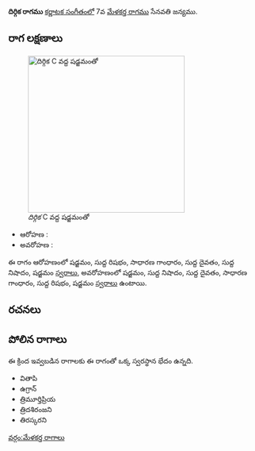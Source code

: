{{Infobox ragam
	| name          	= దిర్గిక
	| synonym	    	= 
	| mela          	= 
	| chakra        	= 
	| janaka        	= 
	| type          	= ఔదవ
	| arohanam      	= {{svaraC|S|R1|G2|D1|N1|S'}} 
	| avarohanam    	= {{svaraC|S'|N1|D1|G2|R1|S}}
	| jeeva         	=
	| chhaya        	=
	| nyasa         	=
	| vishesha      	= 
	| equivalent  		= 
}}
{{కర్ణాటక సంగీత రాగాలు}}
'''దిర్గిక రాగము''' [[కర్ణాటక సంగీతం]]లో 7వ [[మేళకర్త రాగము]] సేనవతి జన్యము. 


==రాగ లక్షణాలు==
[[Image:dirghika_kb2wiki.png|thumb|right|316px|''దిర్గిక'' C వద్ద షడ్జమంతో]]

* ఆరోహణ : {{svaraC|S|R1|G2|D1|N1|S'}} 
* అవరోహణ : {{svaraC|S'|N1|D1|G2|R1|S}}

ఈ రాగం ఆరోహణంలో షడ్జమం, సుద్ద  రిషభం, సాధారణ  గాంధారం, సుద్ద దైవతం, సుద్ద నిషాదం, షడ్జమం [[స్వరాలు]], అవరోహణంలో షడ్జమం, సుద్ద నిషాదం, సుద్ద దైవతం, సాధారణ  గాంధారం, సుద్ద  రిషభం, షడ్జమం [[స్వరాలు]] ఉంటాయి.

==రచనలు==



==పోలిన రాగాలు==
ఈ క్రింద ఇవ్వబడిన రాగాలకు ఈ రాగంతో ఒక్క స్వరస్థాన భేదం ఉన్నది.
* వితాపి
* ఉగ్రాన్
* త్రిమూర్తిప్రియ
* త్రిదశిరంజని
* తిరస్కరని



[[వర్గం:మేళకర్త రాగాలు]]